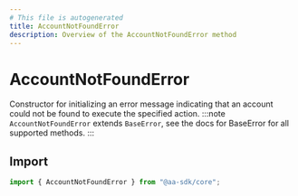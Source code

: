 ```yaml
---
# This file is autogenerated
title: AccountNotFoundError
description: Overview of the AccountNotFoundError method
---
```


# AccountNotFoundError

Constructor for initializing an error message indicating that an account could not be found to execute the specified action.
:::note
`AccountNotFoundError` extends `BaseError`, see the docs for BaseError for all supported methods.
:::

## Import

```ts
import { AccountNotFoundError } from "@aa-sdk/core";
```
